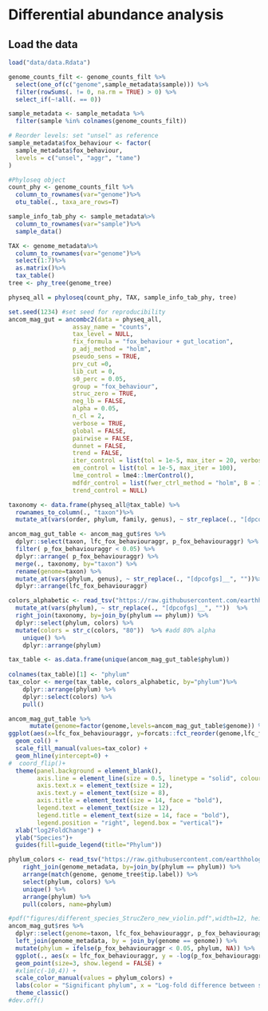# Differential abundance analysis

## Load the data
```r
load("data/data.Rdata")

genome_counts_filt <- genome_counts_filt %>%
  select(one_of(c("genome",sample_metadata$sample))) %>%
  filter(rowSums(. != 0, na.rm = TRUE) > 0) %>%
  select_if(~!all(. == 0))

sample_metadata <- sample_metadata %>%
  filter(sample %in% colnames(genome_counts_filt))
```

```r
# Reorder levels: set "unsel" as reference
sample_metadata$fox_behaviour <- factor(
  sample_metadata$fox_behaviour,
  levels = c("unsel", "aggr", "tame")  
)

#Phyloseq object
count_phy <- genome_counts_filt %>%
  column_to_rownames(var="genome")%>%
  otu_table(., taxa_are_rows=T)

sample_info_tab_phy <- sample_metadata%>%
  column_to_rownames(var="sample")%>%
  sample_data()

TAX <- genome_metadata%>%
  column_to_rownames(var="genome")%>%
  select(1:7)%>%
  as.matrix()%>%
  tax_table()
tree <- phy_tree(genome_tree)

physeq_all = phyloseq(count_phy, TAX, sample_info_tab_phy, tree)
```


```r
set.seed(1234) #set seed for reproducibility
ancom_mag_gut = ancombc2(data = physeq_all, 
                  assay_name = "counts", 
                  tax_level = NULL,
                  fix_formula = "fox_behaviour + gut_location",
                  p_adj_method = "holm", 
                  pseudo_sens = TRUE,
                  prv_cut =0, 
                  lib_cut = 0, 
                  s0_perc = 0.05,
                  group = "fox_behaviour", 
                  struc_zero = TRUE, 
                  neg_lb = FALSE,
                  alpha = 0.05, 
                  n_cl = 2, 
                  verbose = TRUE,
                  global = FALSE, 
                  pairwise = FALSE, 
                  dunnet = FALSE, 
                  trend = FALSE,
                  iter_control = list(tol = 1e-5, max_iter = 20, verbose = FALSE),
                  em_control = list(tol = 1e-5, max_iter = 100),
                  lme_control = lme4::lmerControl(),
                  mdfdr_control = list(fwer_ctrl_method = "holm", B = 100), 
                  trend_control = NULL)

```


```r
taxonomy <- data.frame(physeq_all@tax_table) %>%
  rownames_to_column(., "taxon")%>%
  mutate_at(vars(order, phylum, family, genus), ~ str_replace(., "[dpcofgs]__", ""))

ancom_mag_gut_table <- ancom_mag_gut$res %>%
  dplyr::select(taxon, lfc_fox_behaviouraggr, p_fox_behaviouraggr) %>%
  filter( p_fox_behaviouraggr < 0.05) %>%
  dplyr::arrange( p_fox_behaviouraggr) %>%
  merge(., taxonomy, by="taxon") %>%
  rename(genome=taxon) %>% 
  mutate_at(vars(phylum, genus), ~ str_replace(., "[dpcofgs]__", ""))%>%
  dplyr::arrange(lfc_fox_behaviouraggr)

colors_alphabetic <- read_tsv("https://raw.githubusercontent.com/earthhologenome/EHI_taxonomy_colour/main/ehi_phylum_colors.tsv") %>%
  mutate_at(vars(phylum), ~ str_replace(., "[dpcofgs]__", ""))  %>%
  right_join(taxonomy, by=join_by(phylum == phylum)) %>%
  dplyr::select(phylum, colors) %>%
  mutate(colors = str_c(colors, "80"))  %>% #add 80% alpha
	unique() %>%
	dplyr::arrange(phylum)

tax_table <- as.data.frame(unique(ancom_mag_gut_table$phylum))
  
colnames(tax_table)[1] <- "phylum"
tax_color <- merge(tax_table, colors_alphabetic, by="phylum")%>%
	dplyr::arrange(phylum) %>%
	dplyr::select(colors) %>%
	pull()
```

```r
ancom_mag_gut_table %>%
      mutate(genome=factor(genome,levels=ancom_mag_gut_table$genome)) %>%
ggplot(aes(x=lfc_fox_behaviouraggr, y=forcats::fct_reorder(genome,lfc_fox_behaviouraggr), fill=phylum)) + #forcats::fct_rev()
  geom_col() + 
  scale_fill_manual(values=tax_color) + 
  geom_hline(yintercept=0) + 
#  coord_flip()+
  theme(panel.background = element_blank(),
        axis.line = element_line(size = 0.5, linetype = "solid", colour = "black"),
        axis.text.x = element_text(size = 12),
        axis.text.y = element_text(size = 8),
        axis.title = element_text(size = 14, face = "bold"),
        legend.text = element_text(size = 12),
        legend.title = element_text(size = 14, face = "bold"),
        legend.position = "right", legend.box = "vertical")+
  xlab("log2FoldChange") + 
  ylab("Species")+
  guides(fill=guide_legend(title="Phylum"))
```

```r
phylum_colors <- read_tsv("https://raw.githubusercontent.com/earthhologenome/EHI_taxonomy_colour/main/ehi_phylum_colors.tsv") %>%
    right_join(genome_metadata, by=join_by(phylum == phylum)) %>%
    arrange(match(genome, genome_tree$tip.label)) %>%
    select(phylum, colors) %>%
    unique() %>%
    arrange(phylum) %>%
    pull(colors, name=phylum)

#pdf("figures/different_species_StrucZero_new_violin.pdf",width=12, height=6)
ancom_mag_gut$res %>%
  dplyr::select(genome=taxon, lfc_fox_behaviouraggr, p_fox_behaviouraggr) %>%
  left_join(genome_metadata, by = join_by(genome == genome)) %>%
  mutate(phylum = ifelse(p_fox_behaviouraggr < 0.05, phylum, NA)) %>%
  ggplot(., aes(x = lfc_fox_behaviouraggr, y = -log(p_fox_behaviouraggr), color = phylum)) +
  geom_point(size=3, show.legend = FALSE) +
  #xlim(c(-10,4)) +
  scale_color_manual(values = phylum_colors) +
  labs(color = "Significant phylum", x = "Log-fold difference between sample types", y = "-log(p-value)") +
  theme_classic()
#dev.off()
```
